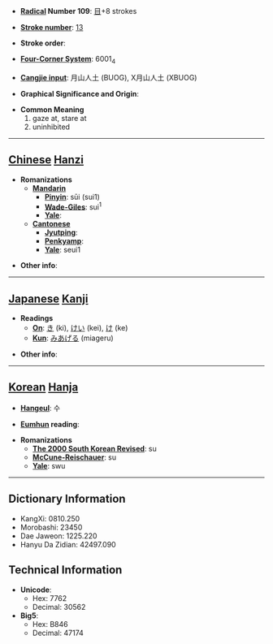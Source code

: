 * '''[[Wiktionary:Chinese radical index| Radical]] Number 109''': [[Wiktionary:Chinese radical index 目|目]]+8 strokes

* '''[[Wiktionary:Chinese total strokes index|Stroke number]]''': [[Wiktionary:Chinese total strokes index 13|13]]

* '''Stroke order''': 

* '''[[Wiktionary:Chinese four corner index|Four-Corner System]]''': 6001<sub>4</sub>

* '''[[Wiktionary:Chinese Cangjie index|Cangjie input]]''': 月山人土 (BUOG), X月山人土 (XBUOG)

* '''Graphical Significance and Origin''': 

* '''Common Meaning'''
*#gaze at, stare at
*# uninhibited


----

== [[Chinese]] [[Hanzi]] ==

* '''Romanizations'''
** '''[[Mandarin]]'''
*** '''[[Pinyin]]''': sūi (sui1)
*** '''[[Wade-Giles]]''': sui<sup>1</sup>
*** '''[[Yale]]''': 
** '''[[Cantonese]]'''
*** '''[[Jyutping]]''':
*** '''[[Penkyamp]]''': 
*** '''[[Yale]]''': seui1

* '''Other info''': 

----

== [[Japanese]] [[Kanji]] ==

* '''Readings'''
** '''[[On]]''': [[き]] (ki), [[けい]] (kei), [[け]] (ke)
** '''[[Kun]]''': [[みあげる]] (miageru)

* '''Other info''':  

----

== [[Korean]] [[Hanja]] ==

* '''[[Hangeul]]''': 수

* '''[[Eumhun]] reading''': 

* '''Romanizations'''
** '''[[The 2000 South Korean Revised Romanization|The 2000 South Korean Revised]]''': su
** '''[[McCune-Reischauer]]''': su
** '''[[Yale]]''': swu

----

== Dictionary Information ==

* KangXi: 0810.250
* Morobashi: 23450
* Dae Jaweon: 1225.220
* Hanyu Da Zidian: 42497.090

== Technical Information ==

* '''Unicode''':
** Hex: 7762
** Decimal: 30562
* '''Big5''':
** Hex: B846
** Decimal: 47174